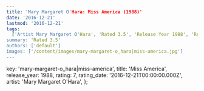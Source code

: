 ```yaml
---
title: 'Mary Margaret O'Hara: Miss America (1988)'
date: '2016-12-21'
lastmod: '2016-12-21'
tags:
  ['Artist Mary Margaret O'Hara', 'Rated 3.5', 'Release Year 1988', 'Release Decade 1980']
summary: 'Rated 3.5'
authors: ['default']
images: ['/content/images/mary-margaret-o_hara|miss-america.jpg']
---
```


  key: 'mary-margaret-o_hara|miss-america',
  title: 'Miss America',
  release_year: 1988,
  rating: 7,
  rating_date: '2016-12-21T00:00:00.000Z',
  artist: 'Mary Margaret O'Hara',
};

<MusicRating data={data} />
